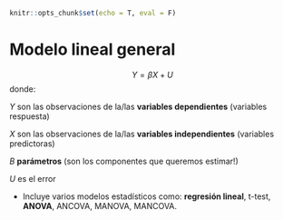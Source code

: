 ```r
knitr::opts_chunk$set(echo = T, eval = F)
```

# Modelo lineal general {.unnumbered}

$$Y =  \beta X + U$$ donde:

$Y$ son las observaciones de la/las **variables dependientes** (variables respuesta)

$X$ son las observaciones de la/las **variables independientes** (variables predictoras)

$B$ **parámetros** (son los componentes que queremos estimar!)

$U$ es el error

-   Incluye varios modelos estadísticos como: **regresión lineal**, t-test, **ANOVA**, ANCOVA, MANOVA, MANCOVA.